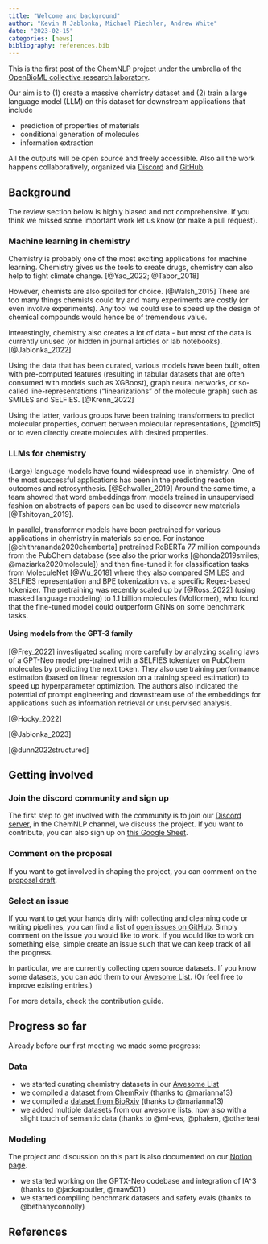 ```yaml
---
title: "Welcome and background"
author: "Kevin M Jablonka, Michael Piechler, Andrew White"
date: "2023-02-15"
categories: [news]
bibliography: references.bib
---
```


This is the first post of the ChemNLP project under the umbrella of the [OpenBioML collective research laboratory](https://openbioml.org/#mission).

Our aim is to (1) create a massive chemistry dataset and (2) train a large language model (LLM) on this dataset for downstream applications that include 

- prediction of properties of materials 
- conditional generation of molecules 
- information extraction

All the outputs will be open source and freely accessible. Also all the work happens collaboratively, organized via [Discord](https://discord.gg/GgDBFP8ZEt) and [GitHub](https://github.com/OpenBioML/chemnlp).


## Background

The review section below is highly biased and not comprehensive.
If you think we missed some important work let us know (or make a pull request).

### Machine learning in chemistry 

Chemistry is probably one of the most exciting applications for machine learning. 
Chemistry gives us the tools to create drugs, chemistry can also help to fight climate change. [@Yao_2022; @Tabor_2018]

However, chemists are also spoiled for choice. [@Walsh_2015] There are too many things chemists could try and many experiments are costly (or even involve experiments).
Any tool we could use to speed up the design of chemical compounds would hence be of tremendous value.

Interestingly, chemistry also creates a lot of data - but most of the data is currently unused (or hidden in journal articles or lab notebooks). [@Jablonka_2022]

Using the data that has been curated, various models have been built, often with pre-computed features (resulting in tabular datasets that are often consumed with models such as XGBoost), graph neural networks, or so-called line-representations ("linearizations" of the molecule graph) such as SMILES and SELFIES.  [@Krenn_2022]

Using the latter, various groups have been training transformers to predict molecular properties, convert between molecular representations, [@molt5] or to even directly create molecules with desired properties. 

### LLMs for chemistry

(Large) language models have found widespread use in chemistry. One of the most successful applications has been in the predicting reaction outcomes and retrosynthesis. [@Schwaller_2019]
Around the same time, a team showed that word embeddings from models trained in unsupervised fashion on abstracts of papers can be used to discover new materials [@Tshitoyan_2019].

In parallel, transformer models have been pretrained for various applications in chemistry in materials science. For instance [@chithrananda2020chemberta] pretrained RoBERTa 77 million compounds from the PubChem database (see also the prior works [@honda2019smiles; @maziarka2020molecule]) and then fine-tuned it for classification tasks from MoleculeNet [@Wu_2018] where they also compared SMILES and SELFIES representation and BPE tokenization vs. a specific Regex-based tokenizer.
The pretraining was recently scaled up by [@Ross_2022] (using masked language modeling) to 1.1 billion molecules (Molformer), who found that the fine-tuned model could outperform GNNs on some benchmark tasks.

<!-- [@Hu_2023]

Schwaller, MolT5, the PubChem article 
Galactica -->

#### Using models from the GPT-3 family

[@Frey_2022] investigated scaling more carefully by analyzing scaling laws of a GPT-Neo model pre-trained with a SELFIES tokenizer on PubChem molecules by predicting the next token. They also use training performance estimation (based on linear regression on a training speed estimation) to speed up hyperparameter optimiztion. The authors also indicated the potential of prompt engineering and downstream use of the embeddings for applications such as information retrieval or unsupervised analysis. 

[@Hocky_2022] 

<!-- Very recently, there has been a lot of interest in directly using pretrained models such as the ones from the GPT-3 for applications in chemistry.  -->



[@Jablonka_2023]

[@dunn2022structured]

## Getting involved

### Join the discord community and sign up 

The first step to get involved with the community is to join our [Discord server](https://discord.gg/GgDBFP8ZEt), in the ChemNLP channel, we discuss the project. 
If you want to contribute, you can also sign up on [this Google Sheet](https://docs.google.com/spreadsheets/d/11x7O__rUuntN3F2CuR7Ksd_4UdL7CPyEDm7v_Q0H_B0/edit?usp=sharing).

### Comment on the proposal 

If you want to get involved in shaping the project, you can comment on the [proposal draft](https://docs.google.com/document/d/1C44EKSJRojm39P2CaxnEq-0FGwDRaknKxJ8lZI6xr5M/edit?usp=sharing).

### Select an issue 

If you want to get your hands dirty with collecting and clearning code or writing pipelines, you can find a list of [open issues on GitHub](https://github.com/OpenBioML/chemnlp). Simply comment on the issue you would like to work. If you would like to work on something else, simple create an issue such that we can keep track of all the progress.

In particular, we are currently collecting open source datasets. If you know some datasets, you can add them to our [Awesome List](https://github.com/kjappelbaum/awesome-chemistry-datasets). (Or feel free to improve existing entries.)

For more details, check the contribution guide.


## Progress so far 

Already before our first meeting we made some progress:


### Data 
- we started curating chemistry datasets in our [Awesome List](https://github.com/kjappelbaum/awesome-chemistry-datasets) 
- we compiled a [dataset from ChemRxiv](https://huggingface.co/datasets/marianna13/chemrxiv) (thanks to @marianna13)
- we compiled a [dataset from BioRxiv](https://huggingface.co/datasets/marianna13/biorxiv) (thanks to @marianna13)
- we added multiple datasets from our awesome lists, now also with a slight touch of semantic data (thanks to @ml-evs, @phalem, @othertea)


### Modeling

The project and discussion on this part is also documented on our [Notion page](https://stable-society.notion.site/ChemNLP-4c9a37df668b470cb9d1de928621a51a).

- we started working on the GPTX-Neo codebase and integration of IA^3 (thanks to @jackapbutler, @maw501 )
- we started compiling benchmark datasets and safety evals (thanks to @bethanyconnolly)

## References

::: {#refs}
:::


